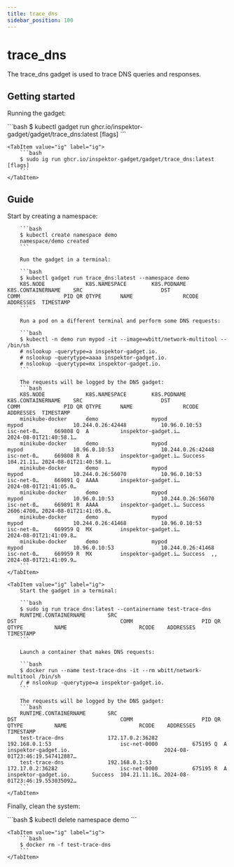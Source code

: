 ```yaml
---
title: trace_dns
sidebar_position: 100
---
```



# trace_dns

The trace_dns gadget is used to trace DNS queries and responses.

## Getting started

Running the gadget:

<Tabs groupId="env">
    <TabItem value="kubectl-gadget" label="kubectl gadget">
        ```bash
        $ kubectl gadget run ghcr.io/inspektor-gadget/gadget/trace_dns:latest [flags]
        ```
    </TabItem>

    <TabItem value="ig" label="ig">
        ```bash
        $ sudo ig run ghcr.io/inspektor-gadget/gadget/trace_dns:latest [flags]
        ```
    </TabItem>
</Tabs>

## Guide

<Tabs groupId="env">
    <TabItem value="kubectl-gadget" label="kubectl gadget">
        Start by creating a namespace:

        ```bash
        $ kubectl create namespace demo
        namespace/demo created
        ```

        Run the gadget in a terminal:

        ```bash
        $ kubectl gadget run trace_dns:latest --namespace demo
        K8S.NODE             K8S.NAMESPACE        K8S.PODNAME          K8S.CONTAINERNAME    SRC                         DST                         COMM              PID QR QTYPE      NAME                RCODE    ADDRESSES  TIMESTAMP
        ```

        Run a pod on a different terminal and perform some DNS requests:

        ```bash
        $ kubectl -n demo run mypod -it --image=wbitt/network-multitool -- /bin/sh
        # nslookup -querytype=a inspektor-gadget.io.
        # nslookup -querytype=aaaa inspektor-gadget.io.
        # nslookup -querytype=mx inspektor-gadget.io.
        ```

        The requests will be logged by the DNS gadget:
        ```bash
        K8S.NODE             K8S.NAMESPACE        K8S.PODNAME          K8S.CONTAINERNAME    SRC                         DST                         COMM              PID QR QTYPE      NAME                RCODE    ADDRESSES  TIMESTAMP
        minikube-docker      demo                 mypod                mypod                10.244.0.26:42448           10.96.0.10:53               isc-net-0…     669808 Q  A          inspektor-gadget.i…                     2024-08-01T21:40:58.1…
        minikube-docker      demo                 mypod                mypod                10.96.0.10:53               10.244.0.26:42448           isc-net-0…     669808 R  A          inspektor-gadget.i… Success  104.21.11… 2024-08-01T21:40:58.1…
        minikube-docker      demo                 mypod                mypod                10.244.0.26:56070           10.96.0.10:53               isc-net-0…     669891 Q  AAAA       inspektor-gadget.i…                     2024-08-01T21:41:05.0…
        minikube-docker      demo                 mypod                mypod                10.96.0.10:53               10.244.0.26:56070           isc-net-0…     669891 R  AAAA       inspektor-gadget.i… Success  2606:4700… 2024-08-01T21:41:05.0…
        minikube-docker      demo                 mypod                mypod                10.244.0.26:41468           10.96.0.10:53               isc-net-0…     669959 Q  MX         inspektor-gadget.i…                     2024-08-01T21:41:09.8…
        minikube-docker      demo                 mypod                mypod                10.96.0.10:53               10.244.0.26:41468           isc-net-0…     669959 R  MX         inspektor-gadget.i… Success  ,,         2024-08-01T21:41:09.9…
        ```
    </TabItem>

    <TabItem value="ig" label="ig">
        Start the gadget in a terminal:

        ```bash
        $ sudo ig run trace_dns:latest --containername test-trace-dns
        RUNTIME.CONTAINERNAME       SRC                                 DST                                 COMM                      PID QR QTYPE          NAME                       RCODE    ADDRESSES     TIMESTAMP
        ```

        Launch a container that makes DNS requests:

        ```bash
        $ docker run --name test-trace-dns -it --rm wbitt/network-multitool /bin/sh
        / # nslookup -querytype=a inspektor-gadget.io.
        ```

        The requests will be logged by the DNS gadget:
        ```bash
        RUNTIME.CONTAINERNAME       SRC                                 DST                                 COMM                      PID QR QTYPE          NAME                       RCODE    ADDRESSES     TIMESTAMP
        test-trace-dns              172.17.0.2:36282                    192.168.0.1:53                      isc-net-0000           675195 Q  A              inspektor-gadget.io.                              2024-08-01T23:46:19.547412887…
        test-trace-dns              192.168.0.1:53                      172.17.0.2:36282                    isc-net-0000           675195 R  A              inspektor-gadget.io.       Success  104.21.11.16… 2024-08-01T23:46:19.553035092…
        ```
    </TabItem>
</Tabs>

Finally, clean the system:

<Tabs groupId="env">
    <TabItem value="kubectl-gadget" label="kubectl gadget">
        ```bash
        $ kubectl delete namespace demo
        ```
    </TabItem>

    <TabItem value="ig" label="ig">
        ```bash
        $ docker rm -f test-trace-dns
        ```
    </TabItem>
</Tabs>
